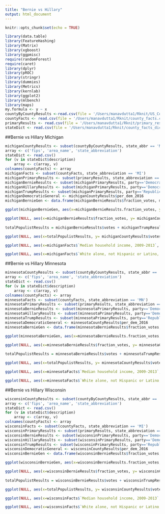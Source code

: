 ```yaml
---
title: "Bernie vs Hillary"
output: html_document
---
```


```r
knitr::opts_chunk$set(echo = TRUE)
```


```r
library(data.table)
library(FeatureHashing)
library(Matrix)
library(xgboost)
library(ggpmisc)
require(randomForest)
require(caret)
library(dplyr)
library(pROC)
library(stringr)
library(dummies)
library(Metrics)
library(kernlab)
library(ggplot2)
library(mlbench)
library(maps)
my.formula <- y ~ x
countyByCountyResults <-read.csv(file = '/Users/manavdutta1/Rknit/US_County_Level_Presidential_Results_12-16.csv')
countyFacts <- read.csv(file = '/Users/manavdutta1/Rknit/county_facts.csv')
primaryResults <- read.csv(file = '/Users/manavdutta1/Rknit/primary_results.csv')
stateDict <- read.csv(file = '/Users/manavdutta1/Rknit/county_facts_dictionary.csv')
```


##Bernie vs Hillary Michigan

```r
michiganCountyResults <- subset(countyByCountyResults, state_abbr == 'MI')
array <- c('fips', 'area_name', 'state_abbreviation')
stateDict <- read.csv()
for (v in stateDict$description)
    array <- c(array, v)
colnames(countyFacts) <- array
michiganFacts <- subset(countyFacts, state_abbreviation == 'MI')
michiganPrimaryResults <- subset(primaryResults, state_abbreviation == 'MI')
michiganBernieResults <- subset(michiganPrimaryResults, party=='Democrat' & candidate=='Bernie Sanders', select = c(fraction_votes, votes))
michiganHillaryResults <- subset(michiganPrimaryResults, party=='Democrat' & candidate=='Hillary Clinton', select = c(fraction_votes, votes))
michiganTrumpResults <- subset(michiganPrimaryResults, party=='Republican' & candidate=='Donald Trump', select = c(fraction_votes, votes))
michiganDemocraticGeneral <- michiganCountyResults$per_dem_2016
michiganBernieGen <- data.frame(michiganBernieResults$fraction_votes, michiganDemocraticGeneral)

ggplot(michiganBernieGen, aes(x=michiganBernieResults.fraction_votes, y=michiganDemocraticGeneral)) + geom_point() + stat_smooth(method = "lm", col = "red", formula = my.formula) + stat_poly_eq(formula = my.formula, aes(label = paste(..eq.label.., ..rr.label.., sep = "~~~")), parse = TRUE)

ggplot(NULL, aes(x=michiganBernieResults$fraction_votes, y= michiganCountyResults$per_gop_2016)) + geom_point() + stat_smooth(method = "lm", col = "red", formula = my.formula) + stat_poly_eq(formula = my.formula, aes(label = paste(..eq.label.., ..rr.label.., sep = "~~~")), parse = TRUE)
       
totalPopulistResults = michiganBernieResults$votes + michiganTrumpResults$votes

ggplot(NULL, aes(x=totalPopulistResults, y= michiganCountyResults$votes_gop_2016)) + geom_point() + stat_smooth(method = "lm", col = "red", formula = my.formula) + stat_poly_eq(formula = my.formula, aes(label = paste(..eq.label.., ..rr.label.., sep = "~~~")), parse = TRUE)   

ggplot(NULL, aes(x=michiganFacts$`Median household income, 2009-2013`, y= michiganBernieResults$fraction_votes)) + geom_point() + stat_smooth(method = "lm", col = "red", formula = my.formula) + stat_poly_eq(formula = my.formula, aes(label = paste(..eq.label.., ..rr.label.., sep = "~~~")), parse = TRUE)  

ggplot(NULL, aes(x=michiganFacts$`White alone, not Hispanic or Latino, percent, 2014`, y= michiganBernieResults$fraction_votes)) + geom_point() + stat_smooth(method = "lm", col = "red", formula = my.formula) + stat_poly_eq(formula = my.formula, aes(label = paste(..eq.label.., ..rr.label.., sep = "~~~")), parse = TRUE)  

```

##Bernie vs Hillary Minnesota

```r
minnesotaCountyResults <- subset(countyByCountyResults, state_abbr == 'MN')
array <- c('fips', 'area_name', 'state_abbreviation')
stateDict <- read.csv()
for (v in stateDict$description)
    array <- c(array, v)
colnames(countyFacts) <- array
minnesotaFacts <- subset(countyFacts, state_abbreviation == 'MN')
minnesotaPrimaryResults <- subset(primaryResults, state_abbreviation == 'MN')
minnesotaBernieResults <- subset(minnesotaPrimaryResults, party=='Democrat' & candidate=='Bernie Sanders', select = c(fraction_votes, votes))
minnesotaHillaryResults <- subset(minnesotaPrimaryResults, party=='Democrat' & candidate=='Hillary Clinton', select = c(fraction_votes, votes))
minnesotaTrumpResults <- subset(minnesotaPrimaryResults, party=='Republican' & candidate=='Donald Trump', select = c(fraction_votes, votes))
minnesotaDemocraticGeneral <- minnesotaCountyResults$per_dem_2016
minnesotaBernieGen <- data.frame(minnesotaBernieResults$fraction_votes, minnesotaDemocraticGeneral)

ggplot(minnesotaBernieGen, aes(x=minnesotaBernieResults.fraction_votes, y=minnesotaDemocraticGeneral)) + geom_point() + stat_smooth(method = "lm", col = "red", formula = my.formula) + stat_poly_eq(formula = my.formula, aes(label = paste(..eq.label.., ..rr.label.., sep = "~~~")), parse = TRUE)

ggplot(NULL, aes(x=minnesotaBernieResults$fraction_votes, y= minnesotaCountyResults$per_gop_2016)) + geom_point() + stat_smooth(method = "lm", col = "red", formula = my.formula) + stat_poly_eq(formula = my.formula, aes(label = paste(..eq.label.., ..rr.label.., sep = "~~~")), parse = TRUE)
       
totalPopulistResults = minnesotaBernieResults$votes + minnesotaTrumpResults$votes

ggplot(NULL, aes(x=totalPopulistResults, y= minnesotaCountyResults$votes_gop_2016)) + geom_point() + stat_smooth(method = "lm", col = "red", formula = my.formula) + stat_poly_eq(formula = my.formula, aes(label = paste(..eq.label.., ..rr.label.., sep = "~~~")), parse = TRUE)   

ggplot(NULL, aes(x=minnesotaFacts$`Median household income, 2009-2013`, y= minnesotaBernieResults$fraction_votes)) + geom_point() + stat_smooth(method = "lm", col = "red", formula = my.formula) + stat_poly_eq(formula = my.formula, aes(label = paste(..eq.label.., ..rr.label.., sep = "~~~")), parse = TRUE)  

ggplot(NULL, aes(x=minnesotaFacts$`White alone, not Hispanic or Latino, percent, 2014`, y= minnesotaBernieResults$fraction_votes)) + geom_point() + stat_smooth(method = "lm", col = "red", formula = my.formula) + stat_poly_eq(formula = my.formula, aes(label = paste(..eq.label.., ..rr.label.., sep = "~~~")), parse = TRUE)  

```

##Bernie vs Hillary Wisconsin

```r
wisconsinCountyResults <- subset(countyByCountyResults, state_abbr == 'WI')
array <- c('fips', 'area_name', 'state_abbreviation')
stateDict <- read.csv()
for (v in stateDict$description)
    array <- c(array, v)
colnames(countyFacts) <- array
wisconsinFacts <- subset(countyFacts, state_abbreviation == 'MI')
wisconsinPrimaryResults <- subset(primaryResults, state_abbreviation == 'WI')
wisconsinBernieResults <- subset(wisconsinPrimaryResults, party=='Democrat' & candidate=='Bernie Sanders', select = c(fraction_votes, votes))
wisconsinHillaryResults <- subset(wisconsinPrimaryResults, party=='Democrat' & candidate=='Hillary Clinton', select = c(fraction_votes, votes))
wisconsinTrumpResults <- subset(wisconsinPrimaryResults, party=='Republican' & candidate=='Donald Trump', select = c(fraction_votes, votes))
wisconsinDemocraticGeneral <- wisconsinCountyResults$per_dem_2016
wisconsinBernieGen <- data.frame(wisconsinBernieResults$fraction_votes, wisconsinDemocraticGeneral)

ggplot(wisconsinBernieGen, aes(x=wisconsinBernieResults.fraction_votes, y=wisconsinDemocraticGeneral)) + geom_point() + stat_smooth(method = "lm", col = "red", formula = my.formula) + stat_poly_eq(formula = my.formula, aes(label = paste(..eq.label.., ..rr.label.., sep = "~~~")), parse = TRUE)

ggplot(NULL, aes(x=wisconsinBernieResults$fraction_votes, y= wisconsinCountyResults$per_gop_2016)) + geom_point() + stat_smooth(method = "lm", col = "red", formula = my.formula) + stat_poly_eq(formula = my.formula, aes(label = paste(..eq.label.., ..rr.label.., sep = "~~~")), parse = TRUE)
       
totalPopulistResults = wisconsinBernieResults$votes + wisconsinTrumpResults$votes

ggplot(NULL, aes(x=totalPopulistResults, y= wisconsinCountyResults$votes_gop_2016)) + geom_point() + stat_smooth(method = "lm", col = "red", formula = my.formula) + stat_poly_eq(formula = my.formula, aes(label = paste(..eq.label.., ..rr.label.., sep = "~~~")), parse = TRUE)   

ggplot(NULL, aes(x=wisconsinFacts$`Median household income, 2009-2013`, y= wisconsinBernieResults$fraction_votes)) + geom_point() + stat_smooth(method = "lm", col = "red", formula = my.formula) + stat_poly_eq(formula = my.formula, aes(label = paste(..eq.label.., ..rr.label.., sep = "~~~")), parse = TRUE)  

ggplot(NULL, aes(x=wisconsinFacts$`White alone, not Hispanic or Latino, percent, 2014`, y= wisconsinBernieResults$fraction_votes)) + geom_point() + stat_smooth(method = "lm", col = "red", formula = my.formula) + stat_poly_eq(formula = my.formula, aes(label = paste(..eq.label.., ..rr.label.., sep = "~~~")), parse = TRUE)  

```